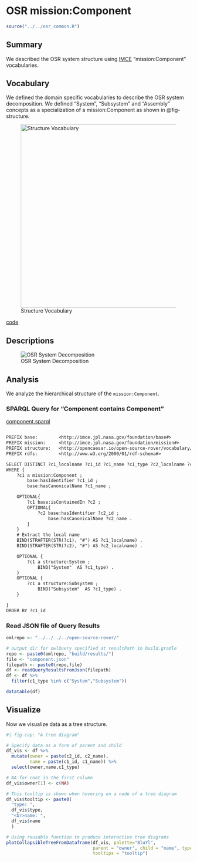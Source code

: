 # OSR mission:Component

```r
source("../../osr_common.R")
```

## Summary

We described the OSR system structure using [IMCE](https://github.com/opencaesar/imce-vocabularies) "mission:Component" vocabularies.


## Vocabulary

We defined the domain specific vocabularies to describe the OSR system decomposition. We defined "System", "Subsystem" and "Assembly" concepts as a specialization of a mission:Component as shown in @fig-structure.

![Structure Vocabulary](../../img/structurevocabulary.png){#fig-structure width="500px"}

[code](https://github.com/UTNAK/open-source-rover/blob/main/src/oml/opencaesar.io/open-source-rover/vocabulary/structure.oml)


## Descriptions

![OSR System Decomposition](../../img/hasSubsystem.png){#fig-subsystem}


## Analysis

We analyze the hierarchical structure of the `mission:Component`.

### SPARQL Query for "Component contains Component"

[component.sparql](https://github.com/UTNAK/open-source-rover/blob/main/src/vision/sparql/component.sparql)

```default

PREFIX base:        <http://imce.jpl.nasa.gov/foundation/base#>
PREFIX mission:     <http://imce.jpl.nasa.gov/foundation/mission#>
PREFIX structure:   <http://opencaesar.io/open-source-rover/vocabulary/structure#>
PREFIX rdfs:        <http://www.w3.org/2000/01/rdf-schema#>

SELECT DISTINCT ?c1_localname ?c1_id ?c1_name ?c1_type ?c2_localname ?c2_id ?c2_name
WHERE {
    ?c1 a mission:Component ;
        base:hasIdentifier ?c1_id ;
        base:hasCanonicalName ?c1_name ;

    OPTIONAL{
        ?c1 base:isContainedIn ?c2 ;
        OPTIONAL{
            ?c2 base:hasIdentifier ?c2_id ;
                base:hasCanonicalName ?c2_name .
        }
    }
    # Extract the local name
    BIND(STRAFTER(STR(?c1), "#") AS ?c1_localname) .
    BIND(STRAFTER(STR(?c2), "#") AS ?c2_localname) .

    OPTIONAL {
        ?c1 a structure:System ;
            BIND("System"  AS ?c1_type) .
    }
    OPTIONAL {
        ?c1 a structure:Subsystem ;
            BIND("Subsystem"  AS ?c1_type) .
    }

}
ORDER BY ?c1_id
```

### Read JSON file of Query Results

```r
omlrepo <- "../../../../open-source-rover/"

# output dir for owlQuery specified at resultPath in build.gradle
repo <- paste0(omlrepo, "build/results/")
file <- "component.json"
filepath <- paste0(repo,file)
df <- readQueryResultsFromJson(filepath)
df <- df %>%
  filter(c1_type %in% c("System","Subsystem"))
```

```r
datatable(df)
```

## Visualize

Now we visualize data as a tree structure.

```r
#| fig-cap: "A tree diagram"

# Specify data as a form of parent and child
df_vis <- df %>%
  mutate(owner = paste(c2_id, c2_name),
         name = paste(c1_id, c1_name)) %>%
  select(owner,name,c1_type)

# NA for root in the first column
df_vis$owner[1] <- c(NA)

# This tooltip is shown when hovering on a node of a tree diagram
df_vis$tooltip <- paste0(
  "type: ",
  df_vis$type,
  "<br>name: ",
  df_vis$name
  )

# Using reusable function to produce interactive tree diagrams
plotCollapsibleTreeFromDataframe(df_vis, palette="BluYl", 
                                 parent = "owner", child = "name", types = "c1_type",
                                 tooltips = "tooltip")

```
